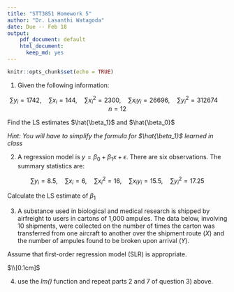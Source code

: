 ```yaml
---
title: "STT3851 Homework 5"
author: "Dr. Lasanthi Watagoda"
date: Due -- Feb 18
output: 
    pdf_document: default
    html_document:
      keep_md: yes
---
```


```r
knitr::opts_chunk$set(echo = TRUE)
```


1) Given the following information:

$$\sum y_i = 1742,\quad \sum x_i =
144,\quad \sum x_i^2 = 2300,\quad \sum x_iy_i = 26696,\quad \sum y_i^2 =
312674 \quad n = 12$$

Find the LS estimates $\hat{\beta_1}$ and $\hat{\beta_0}$

*Hint: You will have to simplify the formula for $\hat{\beta_1}$ learned in class*

2) A regression model is $y = \beta_0 +
\beta_1x + \epsilon$. There are six observations. The summary statistics are:

$$\sum y_i = 8.5,\quad \sum x_i = 6,\quad
\sum x_i^2 = 16,\quad \sum x_iy_i = 15.5,\quad \sum y_i^2 =
17.25$$

Calculate the LS estimate of $\beta_1$

3) A substance used in biological and medical research is shipped by airfreight to users in cartons of 1,000 ampules. The data below, involving 10 shipments, were collected on the number of times the carton was transferred from one aircraft to another over the shipment route ($X$) and the number of ampules found to be broken upon arrival ($Y$). 

Assume that first-order regression model (SLR) is appropriate. 

\setlength{\tabcolsep}{10pt}
    \renewcommand{\arraystretch}{.8}
   
\begin{table}[h]
    \centering
    \begin{tabular}{c|c|c|c|c|c|c|c|c|c|c|c}\hline
$i$ & 1 & 2 &3&4 & 5&6&7&8&9&10  \\\hline
$x_i$ &1&0&2&0&3&1&0&1&2&0\\
$y_i$ &16&9&17&12&22&13&8&15&19&11\\\hline
    \end{tabular}
   
\end{table}

\begin{enumerate}
    \item Obtain $\sum y_i,\quad \sum x_i, \quad \sum x_i^2,\quad \sum x_iy_i,\quad \sum y_i^2,\quad n$ using R.
    \item Obtain the estimated regression function by finding LS estimates $\hat{\beta_1}$ and $\hat{\beta_0}$ using part 1). 
    \item Plot the estimated regression function and the data.
    \item Does a linear regression function appear to give a good fit here? 
    \item Verify that your fitted regression line goes through the point $(\bar{X}, \bar{Y})$. 
    \item Obtain the residual for the first case. 
    \item Compute $\sum {e_i}^2$ and MSE (You can use R here but do not use the lm function). 
    
\end{enumerate}

$\\[0.1cm]$

4) use the *lm()* function and repeat parts 2 and 7 of question 3) above. 

